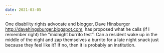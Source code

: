 ```yaml
---
date: 2021-03-05
---
```


One disability rights advocate and blogger, Dave Hinsburger http://davehingsburger.blogspot.com, has proposed what he calls (if I remember right) the “midnight burrito test”: Can a resident wake up in the middle of the night and zap themselves a burrito for a late night snack just because they feel like it?  If no, then it is probably an institution.

